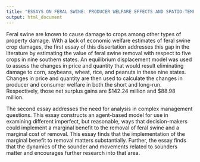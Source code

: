 ```yaml
---
title: "ESSAYS ON FERAL SWINE: PRODUCER WELFARE EFFECTS AND SPATIO-TEMPORAL MANAGEMENT OF FERAL SWINE."
output: html_document
---
```


Feral swine are known to cause damage to crops among other types of property damage. With a lack of economic welfare estimates of feral swine crop damages, the first essay of this dissertation addresses this gap in the literature by estimating the value of feral swine removal with respect to five crops in nine southern states. An equilibrium displacement model was used to assess the changes in price and quantity that would result eliminating damage to corn, soybeans, wheat, rice, and peanuts in these nine states. Changes in price and quantity are then used to calculate the changes in producer and consumer welfare in both the short and long-run. Respectively, those net surplus gains are \$142.24 million and \$88.98 million. 

The second essay addresses the need for analysis in complex management questions. This essay constructs an agent-based model for use in examining different imperfect, but reasonable, ways that decision-makers could implement a marginal benefit to the removal of feral swine and a marginal cost of removal. This essay finds that the implementation of the marginal benefit to removal matters substantially. Further, the essay finds that the dynamics of the sounder and movements related to sounders matter and encourages further research into that area. 

